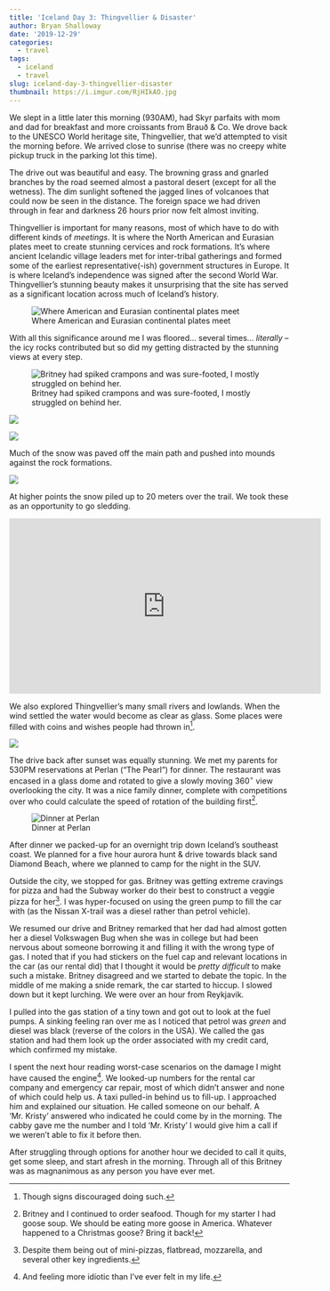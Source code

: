 ```yaml
---
title: 'Iceland Day 3: Thingvellier & Disaster'
author: Bryan Shalloway
date: '2019-12-29'
categories:
  - travel
tags:
  - iceland
  - travel
slug: iceland-day-3-thingvellier-disaster
thumbnail: https://i.imgur.com/RjHIkAO.jpg
---
```


We slept in a little later this morning (930AM), had Skyr parfaits with mom and dad for breakfast and more croissants from Brauð & Co. We drove back to the UNESCO World heritage site, Thingvellier, that we’d attempted to visit the morning before. We arrived close to sunrise (there was no creepy white pickup truck in the parking lot this time).  

The drive out was beautiful and easy. The browning grass and gnarled branches by the road seemed almost a pastoral desert (except for all the wetness). The dim sunlight softened the jagged lines of volcanoes that could now be seen in the distance. The foreign space we had driven through in fear and darkness 26 hours prior now felt almost inviting. 

Thingvellier is important for many reasons, most of which have to do with different kinds of *meetings*. It is where the North American and Eurasian plates meet to create stunning cervices and rock formations. It's where ancient Icelandic village leaders met for inter-tribal gatherings and formed some of the earliest representative(-ish) government structures in Europe. It is where Iceland’s independence was signed after the second World War. Thingvellier’s stunning beauty makes it unsurprising that the site has served as a significant location across much of Iceland’s history.  

![Where American and Eurasian continental plates meet](https://i.imgur.com/IMWiLed.jpg)

With all this significance around me I was floored... several times... *literally* -- the icy rocks contributed but so did my getting distracted by the stunning views at every step.  

![Britney had spiked crampons and was sure-footed, I mostly struggled on behind her.](https://i.imgur.com/IjAMOnS.jpg)

![](https://i.imgur.com/QEO1VgY.jpg)

![](https://i.imgur.com/RjHIkAO.jpg)

Much of the snow was paved off the main path and pushed into mounds against the rock formations. 

![](https://i.imgur.com/Ics51i8.jpg)

At higher points the snow piled up to 20 meters over the trail. We took these as an opportunity to go sledding.  

<iframe width="560" height="315" src="https://www.youtube.com/embed/_D5lehIvB68" frameborder="0" allow="accelerometer; autoplay; encrypted-media; gyroscope; picture-in-picture" allowfullscreen></iframe>

We also explored Thingvellier's many small rivers and lowlands. When the wind settled the water would become as clear as glass. Some places were filled with coins and wishes people had thrown in^[Though signs discouraged doing such.].

![](https://i.imgur.com/3yHTaZG.jpg)

The drive back after sunset was equally stunning. We met my parents for 530PM reservations at Perlan (“The Pearl”) for dinner. The restaurant was encased in a glass dome and rotated to give a slowly moving $360^{\circ}$ view overlooking the city. It was a nice family dinner, complete with competitions over who could calculate the speed of rotation of the building first[^dinner]. 

[^dinner]: Britney and I continued to order seafood. Though for my starter I had goose soup. We should be eating more goose in America. Whatever happened to a Christmas goose?  Bring it back! 

![Dinner at Perlan](https://i.imgur.com/BQLf0YW.jpg)

After dinner we packed-up for an overnight trip down Iceland’s southeast coast. We planned for a five hour aurora hunt & drive towards black sand Diamond Beach, where we planned to camp for the night in the SUV.

Outside the city, we stopped for gas.  Britney was getting extreme cravings for pizza and had the Subway worker do their best to construct a veggie pizza for her^[Despite them being out of mini-pizzas, flatbread, mozzarella, and several other key ingredients.]. I was hyper-focused on using the green pump to fill the car with (as the Nissan X-trail was a diesel rather than petrol vehicle).  

We resumed our drive and Britney remarked that her dad had almost gotten her a diesel Volkswagen Bug when she was in college but had been nervous about someone borrowing it and filling it with the wrong type of gas. I noted that if you had stickers on the fuel cap and relevant locations in the car (as our rental did) that I thought it would be *pretty difficult* to make such a mistake. Britney disagreed and we started to debate the topic. In the middle of me making a snide remark, the car started to hiccup. I slowed down but it kept lurching.  We were over an hour from Reykjavik. 

I pulled into the gas station of a tiny town and got out to look at the fuel pumps. A sinking feeling ran over me as I noticed that petrol was *green* and diesel was black (reverse of the colors in the USA). We called the gas station and had them look up the order associated with my credit card, which confirmed my mistake.  

I spent the next hour reading worst-case scenarios on the damage I might have caused the engine^[And feeling more idiotic than I’ve ever felt in my life.]. We looked-up numbers for the rental car company and emergency car repair, most of which didn’t answer and none of which could help us. A taxi pulled-in behind us to fill-up. I approached him and explained our situation. He called someone on our behalf. A ‘Mr. Kristy’ answered who indicated he could come by in the morning. The cabby gave me the number and I told ‘Mr. Kristy’ I would give him a call if we weren’t able to fix it before then.  

After struggling through options for another hour we decided to call it quits, get some sleep, and start afresh in the morning. Through all of this Britney was as magnanimous as any person you have ever met.
